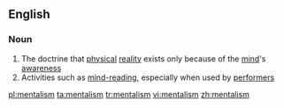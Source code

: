 ==English==

===Noun===
{{wikipedia}}
{{en-noun|-}}

# The doctrine that [[physical]] [[reality]] exists only because of the [[mind]]'s [[awareness]]
# Activities such as [[mind-reading]], especially when used by [[performer]]s

[[pl:mentalism]]
[[ta:mentalism]]
[[tr:mentalism]]
[[vi:mentalism]]
[[zh:mentalism]]